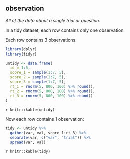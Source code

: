 ## observation

<dfn>All of the data about a single trial or question.</dfn>

In a tidy dataset, each row contains only one observation.

Each row contains 3 observations:

```r
library(dplyr)
library(tidyr)

untidy <- data.frame(
  id = 1:5,
  score_1 = sample(1:7, 5),
  score_2 = sample(1:7, 5),
  score_3 = sample(1:7, 5),
  rt_1 = rnorm(5, 800, 100) %>% round(),
  rt_2 = rnorm(5, 800, 100) %>% round(),
  rt_3 = rnorm(5, 800, 100) %>% round()
)
```

`r knitr::kable(untidy)`

Now each row contains 1 observation:

```r
tidy <- untidy %>%
  gather(var, val, score_1:rt_3) %>%
  separate(var, c("var", "trial")) %>%
  spread(var, val)
```

`r knitr::kable(tidy)`

